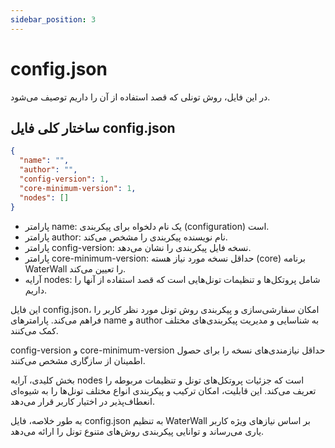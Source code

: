 ```yaml
---
sidebar_position: 3
---
```


# config.json

در این فایل، روش تونلی که قصد استفاده از آن را داریم توصیف می‌شود.

## ساختار کلی فایل config.json

```json title="config.json"
{
  "name": "",
  "author": "",
  "config-version": 1,
  "core-minimum-version": 1,
  "nodes": []
}
```

- پارامتر name: یک نام دلخواه برای پیکربندی (configuration) است.
- پارامتر author: نام نویسنده پیکربندی را مشخص می‌کند.
- پارامتر config-version: نسخه فایل پیکربندی را نشان می‌دهد.
- پارامتر core-minimum-version: حداقل نسخه مورد نیاز هسته (core) برنامه WaterWall را تعیین می‌کند.
- آرایه nodes: شامل پروتکل‌ها و تنظیمات تونل‌هایی است که قصد استفاده از آنها را داریم.

این فایل config.json، امکان سفارشی‌سازی و پیکربندی روش تونل مورد نظر کاربر را فراهم می‌کند. پارامترهای name و author به شناسایی و مدیریت پیکربندی‌های مختلف کمک می‌کنند.

config-version و core-minimum-version حداقل نیازمندی‌های نسخه را برای حصول اطمینان از سازگاری مشخص می‌کنند.

بخش کلیدی، آرایه nodes است که جزئیات پروتکل‌های تونل و تنظیمات مربوطه را تعریف می‌کند. این قابلیت، امکان ترکیب و پیکربندی انواع مختلف تونل‌ها را به شیوه‌ای انعطاف‌پذیر در اختیار کاربر قرار می‌دهد.

به طور خلاصه، فایل config.json به تنظیم WaterWall بر اساس نیازهای ویژه کاربر یاری می‌رساند و توانایی پیکربندی روش‌های متنوع تونل را ارائه می‌دهد.
